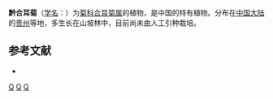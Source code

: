 {{Speciesbox 
| genus = Synotis
| species = guizhouensis
| authority = C. Jeffrey et [[陈艺林|Y. L. Chen]]
}}
'''黔合耳菊'''（[[学名|学名]]：{{lang|la|''Synotis guizhouensis''}}）为[[菊科|菊科]][[合耳菊属|合耳菊属]]的植物，是中国的特有植物。分布在[[中国大陆|中国大陆]]的[[贵州|贵州]]等地，多生长在山坡林中，目前尚未由人工引种栽培。

== 参考文献 ==
<div class="references-small">
* {{cite web| url =http://www.bioinfo.cn/db05/KmzwSpecies.php?action=view&id=5569| title =黔合耳菊| work =《中国高等植物数据库全库》| publisher =中国科学院微生物研究所| author =昆明植物研究所| accessdate =2009-02-25| deadurl =yes| archiveurl =https://web.archive.org/web/20160305025730/http://www.bioinfo.cn/db05/KmzwSpecies.php?action=view&id=5569| archivedate =2016-03-05}}
</div>
{{Taxonbar|from=Q11179844}}

[[Category:合耳菊属|Q]]
[[Category:中國特有植物|Q]]
[[Category:贵州植物|Q]]